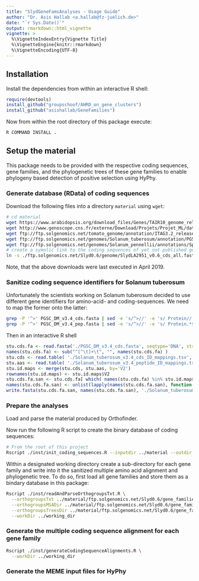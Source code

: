 ```yaml
---
title: "SlydGeneFamsAnalyses - Usage Guide"
author: "Dr. Asis Hallab <a.hallab@fz-juelich.de>"
date: "`r Sys.Date()`"
output: rmarkdown::html_vignette
vignette: >
  %\VignetteIndexEntry{Vignette Title}
  %\VignetteEngine{knitr::rmarkdown}
  %\VignetteEncoding{UTF-8}
---
```


## Installation

Install the dependencies from within an interactive R shell:
```r
require(devtools)
install_github("groupschoof/AHRD_on_gene_clusters")
install_github("asishallab/GeneFamilies")
```

Now from within the root directory of this package execute:
```bash
R COMMAND INSTALL .
```

## Setup the material

This package needs to be provided with the respective coding sequences, gene families, and the phylogenetic trees of these gene families to enable phylogeny based detection of positive selection using HyPhy.

### Generate database (RData) of coding sequences

Download the following files into a directory `material` using `wget`:

```bash
# cd material
wget https://www.arabidopsis.org/download_files/Genes/TAIR10_genome_release/TAIR10_blastsets/TAIR10_cds_20110103_representative_gene_model_updated
wget http://www.genoscope.cns.fr/externe/Download/Projets/Projet_ML/data/12X/annotation/Vitis_vinifera_mRNA.fa.gz
wget ftp://ftp.solgenomics.net/tomato_genome/annotation/ITAG3.2_release/ITAG3.2_CDS.fasta
wget ftp://ftp.solgenomics.net/genomes/Solanum_tuberosum/annotation/PGSC_3.4/PGSC_DM_v3.4_cds.fasta.zip
wget ftp://ftp.solgenomics.net/genomes/Solanum_pennellii/annotations/Spenn-v2-cds-annot.fa
# create a symolic link to the coding sequences of yet not published genome of "Solanum lyd"
ln -s ./ftp.solgenomics.net/Slyd0.6/genome/SlydLA2951_v0.6_cds_all.fasta .
```

Note, that the above downloads were last executed in April 2019.

### Sanitize coding sequence identifiers for Solanum tuberosum

Unfortunately the scientists working on Solanum tuberosum decided to use different gene identifiers for amino-acid- and coding-sequences. We need to map the former onto the latter:
```bash
grep -P '^>' PGSC_DM_v3.4_cds.fasta | sed -e 's/^>//' -e 's/ Protein//' -e 's/\t$//' > Solanum_tuberosum_v3.4_cds_ID_mappings.tsv
grep -P '^>' PGSC_DM_v3.4_pep.fasta | sed -e 's/^>//' -e 's/ Protein.*$//' -e 's/\t$//' -e 's/\s\+/\t/' > Solanum_tuberosum_v3.4_peptide_ID_mappings.tsv
```

Then in an interactive R shell
```r
stu.cds.fa <- read.fasta('./PGSC_DM_v3.4_cds.fasta', seqtype='DNA', strip.desc=T, as.string=T )
names(stu.cds.fa) <- sub("^[^\t]+\t", "", names(stu.cds.fa) )
stu.cds <- read.table( './Solanum_tuberosum_v3.4_cds_ID_mappings.tsv', sep="\t", stringsAsFactors=F )
stu.aas <- read.table( './Solanum_tuberosum_v3.4_peptide_ID_mappings.tsv', sep="\t", stringsAsFactors=F )
stu.id.maps <- merge(stu.cds, stu.aas, by='V2')
rownames(stu.id.maps) <- stu.id.maps$V2
stu.cds.fa.san <- stu.cds.fa[ which( names(stu.cds.fa) %in% stu.id.maps$V2 ) ]
names(stu.cds.fa.san) <- unlist(lapply(names(stu.cds.fa.san), function(x) stu.id.maps[[x,'V1.y']] ))
write.fasta(stu.cds.fa.san, names(stu.cds.fa.san), './Solanum_tuberosum_v3.4_cds_matching_peptides.fa')
```

### Prepare the analyses

Load and parse the material produced by Orthofinder.

Now run the following R script to create the binary database of coding sequences:
```bash
# From the root of this project
Rscript ./inst/init_coding_sequences.R --inputdir ../material --outdir ./data
```

Within a designated working directory create a sub-directory for each gene
family and write into it the sanitized multiple amino acid alignment and
phylogenetic tree. To do so, first load all gene families and store them as a
bindary database in this package:
```bash
Rscript ./inst/readAndParseOrthogroupsTxt.R \
  --orthogroupsTxt ../material/ftp.solgenomics.net/Slyd0.6/gene_families/Results_Apr03/Orthogroups/Orthogroups.txt \
  --orthogroupsMSADir ../material/ftp.solgenomics.net/Slyd0.6/gene_families/Results_Apr03/MultipleSequenceAlignments \
  --orthogroupsTreesDir ../material/ftp.solgenomics.net/Slyd0.6/gene_families/Results_Apr03/Resolved_Gene_Trees \
  --workDir ../working_dir
```

### Generate the multiple coding sequence alignment for each gene family

```bash
Rscript ./inst/generateCodingSequenceAlignments.R \
  --workDir ../working_dir
```

### Generate the MEME input files for HyPhy

